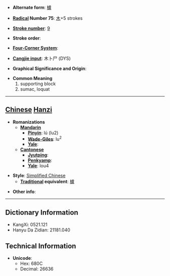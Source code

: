 * '''Alternate form''': [[櫨]]

* '''[[Wiktionary:Chinese radical index| Radical]] Number 75''': [[Wiktionary:Chinese radical index 木|木]]+5 strokes

* '''[[Wiktionary:Chinese total strokes index|Stroke number]]''': [[Wiktionary:Chinese total strokes index 9|9]]

* '''Stroke order''': 

* '''[[Wiktionary:Chinese four corner index|Four-Corner System]]''': 

* '''[[Wiktionary:Chinese Cangjie index|Cangjie input]]''': 木卜尸 (DYS)

* '''Graphical Significance and Origin''': 

* '''Common Meaning'''
*#supporting block
*# sumac, loquat


----

== [[Chinese]] [[Hanzi]] ==

* '''Romanizations'''
** '''[[Mandarin]]'''
*** '''[[Pinyin]]''': lú (lu2)
*** '''[[Wade-Giles]]''': lu<sup>2</sup>
*** '''[[Yale]]''': 
** '''[[Cantonese]]'''
*** '''[[Jyutping]]''':
*** '''[[Penkyamp]]''': 
*** '''[[Yale]]''': lou4

* '''Style''': [[Simplified Chinese]] 
** '''[[Traditional Chinese|Traditional]] equivalent''': [[櫨]]

* '''Other info''': 

----

== Dictionary Information ==

* KangXi: 0521.121
* Hanyu Da Zidian: 21181.040

== Technical Information ==

* '''Unicode''':
** Hex: 680C
** Decimal: 26636